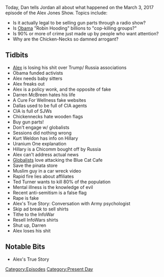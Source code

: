 {{DEFAULTSORT:
    #_EPISODE_0019:March 3, 2017
}}{{Episode
    | title           = March 3, 2017
    | caption         = Listen to this episode on [https://knowledgefight.libsyn.com/knowledge-fight-march-3-2017 Libsyn] [https://open.spotify.com/episode/4gfQwSQVGLMWmv7DQQ9M0b Spotify], Read the [[Transcript/19: March 3, 2017|Unofficial Transcript]]
    | episodeNumber   = 19
    | length          = 02:22:40
    | airDate         = March 6, 2017
    | coverageDate    = March 3, 2017
    | episodeType     = [[:Category:Present Day|Present Day]]
    | appearance      = [[Darren McBreen]], [[Jeff Sessions]], [[Kurt Weldon]]
    | beverage        = Champagne
    | oocDrop         = Globalists are super uncool; I hate stupid liberals
    | previousEpisode = [[18: March 1, 2017/Super Bowl Bonus]]
    | nextEpisode     = [[20: March 6 & Celebrity Cameos]]
}}

{{Stub}}

Today, Dan tells Jordan all about what happened on the March 3, 2017 episode of the Alex Jones Show. Topics include:

*Is it actually legal to be selling gun parts through a radio show?
*Is [[Barack Obama|Obama]] "Robin Hooding" billions to "cop-killing groups?"
*Is 90% or more of crime just made up by people who want attention?
*Why are the Chicken-Necks so damned arrogant?

==Tidbits==

*[[Alex Jones|Alex]] is losing his shit over Trump/ Russia associations
*Obama funded activists
*Alex needs baby sitters
*Alex freaks out
*Alex is a policy wonk, and the opposite of fake
*Darren McBreen hates his life
*A Cure For Wellness fake websites
*Dallas used to be full of CIA agents
*CIA is full of SJWs
*Chickennecks hate wooden flags
*Buy gun parts!
*Don't engage w/ globalists
*Sessions did nothing wrong
*Kurt Weldon has info on Hillary
*Uranium One explanation
*Hillary is a Chicomm bought off by Russia
*Alex can't address actual news
*[[Globalists]] love attacking the Blue Cat Cafe
*Save the pinata store
*Muslim guy in a car wreck video
*Rapid fire lies about affiliates
*Ted Turner wants to kill 80% of the population
*Mental illness is the knowledge of evil
*Recent anti-semitism is a false flag
*Rape is fake
*Alex's True Story: Conversation with Army psychologist
*Skip ad break to sell shirts
*Tithe to the InfoWar
*Resell InfoWars shirts
*Shut up, Darren
*Alex loses his shit

==Notable Bits==

*Alex's True Story

[[Category:Episodes]]
[[Category:Present Day]]
